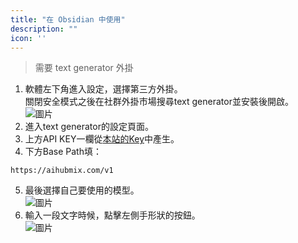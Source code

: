 ```yaml
---
title: "在 Obsidian 中使用"
description: ""
icon: ''
---
```


> 需要 text generator 外掛

1. 軟體左下角進入設定，選擇第三方外掛。  
關閉安全模式之後在社群外掛市場搜尋text generator並安裝後開啟。  
![圖片](../../public/cn/obsidian1.png)  
2. 進入text generator的設定頁面。  
3. 上方API KEY一欄從[本站的Key](https://aihubmix.com/token)中產生。  
4. 下方Base Path填：
```
https://aihubmix.com/v1
```
5. 最後選擇自己要使用的模型。  
![圖片](../../public/cn/obsidian2.png)  
6. 輸入一段文字時候，點擊左側手形狀的按鈕。  
![圖片](../../public/cn/obsidian3.png)  